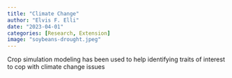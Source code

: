 ```yaml
---
title: "Climate Change"
author: "Elvis F. Elli"
date: "2023-04-01"
categories: [Research, Extension]
image: "soybeans-drought.jpeg"
---
```


Crop simulation modeling has been used to help identifying traits of interest to cop with climate change issues
